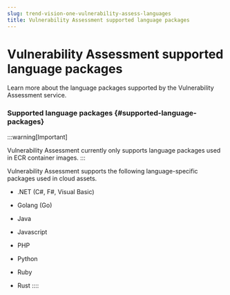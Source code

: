 ```yaml
---
slug: trend-vision-one-vulnerability-assess-languages
title: Vulnerability Assessment supported language packages
---
```

# Vulnerability Assessment supported language packages

Learn more about the language packages supported by the Vulnerability Assessment service.

### Supported language packages {#supported-language-packages}

:::warning[Important]

Vulnerability Assessment currently only supports language packages used in ECR container images.
:::

Vulnerability Assessment supports the following language-specific packages used in cloud assets.

- .NET (C#, F#, Visual Basic)

- Golang (Go)

- Java

- Javascript

- PHP

- Python

- Ruby

- Rust
::::
